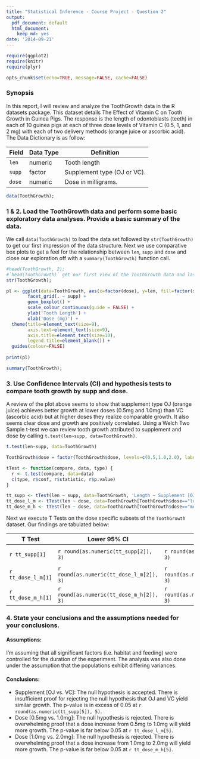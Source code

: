 ```yaml
---
title: "Statistical Inference - Course Project - Question 2"
output:
  pdf_document: default
  html_document:
    keep_md: yes
date: '2014-09-21'
---
```


```r
require(ggplot2)
require(knitr)
require(plyr)

opts_chunk$set(echo=TRUE, message=FALSE, cache=FALSE)
```

### Synopsis
In this report, I will review and analyze the ToothGrowth data in the R datasets package. This dataset details The Effect of Vitamin C on Tooth Growth in Guinea Pigs. The response is the length of odontoblasts (teeth) in each of 10 guinea pigs at each of three dose levels of Vitamin C (0.5, 1, and 2 mg) with each of two delivery methods (orange juice or ascorbic acid). The Data Dictionary is as follow:

Field | Data Type | Definition
----- | --------- | ---------- 
`len` |	numeric	| Tooth length
`supp`	| factor	| Supplement type (OJ or VC).
`dose`	| numeric	| Dose in milligrams.

```r
data(ToothGrowth);
```
### 1 & 2. Load the ToothGrowth data and perform some basic exploratory data analyses. Provide a basic summary of the data.
We call `data(ToothGrowth)` to load the data set followed by `str(ToothGrowth)` to get our first impression of the data structure. Next we use comparative box plots to get a feel for the relationship between `len`, `supp` and `dose` and close our exploration off with a `summary(ToothGrowth)` function call.
```r
#head(ToothGrowth, 2); 
#`head(ToothGrowth)` get our first view of the ToothGrowth data and lastly we use
str(ToothGrowth);

```

```r
pl <- ggplot(data=ToothGrowth, aes(x=factor(dose), y=len, fill=factor(supp))) +
        facet_grid(. ~ supp) +
        geom_boxplot() +
        scale_colour_continuous(guide = FALSE) +
        ylab('Tooth Length') + 
        xlab('Dose (mg)') +
  theme(title=element_text(size=9),
        axis.text=element_text(size=9),
        axis.title=element_text(size=10),
        legend.title=element_blank()) +
  guides(colour=FALSE)
  
print(pl)

summary(ToothGrowth);
```

### 3. Use Confidence Intervals (CI) and hypothesis tests to compare tooth growth by supp and dose.
A review of the plot above seems to show that supplement type OJ (orange juice) achieves better growth at lower doses (0.5mg and 1.0mg) than VC (ascorbic acid) but at higher doses they realize comparable growth. It also seems clear dose and growth are positively correlated. Using a Welch Two Sample t-test we can review tooth growth attributed to supplement and dose by calling `t.test(len~supp, data=ToothGrowth)`.
```r
t.test(len~supp, data=ToothGrowth)

ToothGrowth$dose = factor(ToothGrowth$dose, levels=c(0.5,1.0,2.0), labels=c("low","med","high"))

tTest <- function(compare, data, type) {
  r <- t.test(compare, data=data)
  c(type, r$conf, r$statistic, r$p.value)
}

tt_supp <- tTest(len ~ supp, data=ToothGrowth, 'Length ~ Supplement [OJ vs. VC]')
tt_dose_l_m <- tTest(len ~ dose, data=ToothGrowth[ToothGrowth$dose=="low" | ToothGrowth$dose=="med",], 'Length ~ Dose [0.5mg vs. 1.0mg]')
tt_dose_m_h <- tTest(len ~ dose, data=ToothGrowth[ToothGrowth$dose=="med" | ToothGrowth$dose=="high",], 'Length ~ Dose [1.0mg vs. 2.0mg]')
```
Next we execute T Tests on the dose specific subsets of the `ToothGrowth` dataset. Our findings are tabulated below:

T Test | Lower 95% CI | Upper 95% CI | t | p-value
----------- | ----------- | ----------- | - | ------
`r tt_supp[1]` | `r round(as.numeric(tt_supp[2]), 3)` | `r round(as.numeric(tt_supp[3]), 3)` | `r round(as.numeric(tt_supp[4]), 2)` | `r round(as.numeric(tt_supp[5]), 5)`
`r tt_dose_l_m[1]` | `r round(as.numeric(tt_dose_l_m[2]), 3)` | `r round(as.numeric(tt_dose_l_m[3]), 3)` | `r round(as.numeric(tt_dose_l_m[4]), 2)` | `r tt_dose_l_m[5]`
`r tt_dose_m_h[1]` | `r round(as.numeric(tt_dose_m_h[2]), 3)` | `r round(as.numeric(tt_dose_m_h[3]), 3)` | `r round(as.numeric(tt_dose_m_h[4]), 2)` | `r tt_dose_m_h[5]`


### 4. State your conclusions and the assumptions needed for your conclusions. 

#### Assumptions:
I'm assuming that all significant factors (i.e. habitat and feeding) were controlled for the duration of the experiment. The analysis was also done under the assumption that the populations exhibit differing variances.

#### Conclusions:
- Supplement [OJ vs. VC]: The null hypothesis is accepted. There is insufficient proof for rejecting the null hypothesis that OJ and VC yield similar growth. The p-value is in excess of 0.05 at `r round(as.numeric(tt_supp[5]), 5)`.
- Dose [0.5mg vs. 1.0mg]: The null hypothesis is rejected. There is overwhelming proof that a dose increase from 0.5mg to 1.0mg will yield more growth.  The p-value is far below 0.05 at `r tt_dose_l_m[5]`.
- Dose [1.0mg vs. 2.0mg]: The null hypothesis is rejected. There is overwhelming proof that a dose increase from 1.0mg to 2.0mg will yield more growth.  The p-value is far below 0.05 at `r tt_dose_m_h[5]`.